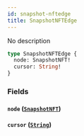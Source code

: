```yaml
---
id: snapshot-nftedge
title: SnapshotNFTEdge
---
```



No description

```graphql
type SnapshotNFTEdge {
  node: SnapshotNFT!
  cursor: String!
}
```


### Fields

#### `node` ([`SnapshotNFT`](../../references/objects/snapshot-nft))




#### `cursor` ([`String`](../../references/scalars/string))






